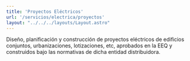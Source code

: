 ```yaml
---
title: 'Proyectos Eléctricos'
url: '/servicios/electrica/proyectos'
layout: "../../../layouts/Layout.astro"
---
```



<Cover title={frontmatter.title}/>
<Section img={imagen} title='Diseño Y Construcción De Proyectos Eléctricos Aprobados En La EEQ'>
<p slot="left">
Diseño, planificación y construcción de proyectos eléctricos de edificios conjuntos, urbanizaciones, lotizaciones, etc, aprobados en la EEQ y construidos bajo las normativas de dicha entidad distribuidora.
</p>
</Section>